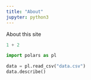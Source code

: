 ```yaml
---
title: "About"
jupyter: python3
---
```


About this site


```python
1 + 2
```


```python
import polars as pl

data = pl.read_csv("data.csv")
data.describe()
```